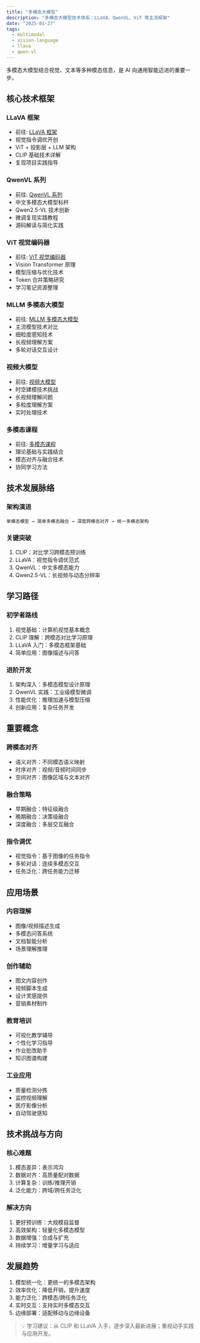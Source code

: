 ```yaml
---
title: "多模态大模型"
description: "多模态大模型技术体系：LLaVA、QwenVL、ViT 等主流框架"
date: "2025-01-27"
tags:
  - multimodal
  - vision-language
  - llava
  - qwen-vl
---
```


多模态大模型结合视觉、文本等多种模态信息，是 AI 向通用智能迈进的重要一步。

## 核心技术框架

### LLaVA 框架

- 前往: [LLaVA 框架](./llava/)
- 视觉指令调优开创
- ViT + 投影层 + LLM 架构
- CLIP 基础技术详解
- 复现项目实践指导

### QwenVL 系列

- 前往: [QwenVL 系列](./qwenvl/)
- 中文多模态大模型标杆
- Qwen2.5-VL 技术创新
- 微调复现实践教程
- 源码解读与简化实践

### ViT 视觉编码器

- 前往: [ViT 视觉编码器](./vit/)
- Vision Transformer 原理
- 模型压缩与优化技术
- Token 合并策略研究
- 学习笔记资源整理

### MLLM 多模态大模型

- 前往: [MLLM 多模态大模型](./mllm/)
- 主流模型技术对比
- 细粒度感知技术
- 长视频理解方案
- 多轮对话交互设计

### 视频大模型

- 前往: [视频大模型](./video-mm-todo/)
- 时空建模技术挑战
- 长视频理解问题
- 多粒度理解方案
- 实时处理技术

### 多模态课程

- 前往: [多模态课程](./courses/)
- 理论基础与实践结合
- 模态对齐与融合技术
- 协同学习方法

## 技术发展脉络

### 架构演进

```
单模态模型 → 简单多模态融合 → 深度跨模态对齐 → 统一多模态架构
```

### 关键突破

1. CLIP：对比学习跨模态预训练
2. LLaVA：视觉指令调优范式
3. QwenVL：中文多模态能力
4. Qwen2.5-VL：长视频与动态分辨率

## 学习路径

### 初学者路线

1. 视觉基础：计算机视觉基本概念
2. CLIP 理解：跨模态对比学习原理
3. LLaVA 入门：多模态框架基础
4. 简单应用：图像描述与问答

### 进阶开发

1. 架构深入：多模态模型设计原理
2. QwenVL 实践：工业级模型微调
3. 性能优化：推理加速与模型压缩
4. 创新应用：复杂任务开发

## 重要概念

### 跨模态对齐

- 语义对齐：不同模态语义映射
- 时序对齐：视频/音频时间同步
- 空间对齐：图像区域与文本对齐

### 融合策略

- 早期融合：特征级融合
- 晚期融合：决策级融合
- 深度融合：多层交互融合

### 指令调优

- 视觉指令：基于图像的任务指令
- 多轮对话：连续多模态交互
- 任务泛化：跨任务能力迁移

## 应用场景

### 内容理解

- 图像/视频描述生成
- 多模态问答系统
- 文档智能分析
- 场景理解推理

### 创作辅助

- 图文内容创作
- 视频脚本生成
- 设计灵感提供
- 营销素材制作

### 教育培训

- 可视化教学辅导
- 个性化学习指导
- 作业批改助手
- 知识图谱构建

### 工业应用

- 质量检测分拣
- 监控视频理解
- 医疗影像分析
- 自动驾驶感知

## 技术挑战与方向

### 核心难题

1. 模态差异：表示鸿沟
2. 数据对齐：高质量配对数据
3. 计算复杂：训练/推理开销
4. 泛化能力：跨域/跨任务泛化

### 解决方向

1. 更好预训练：大规模自监督
2. 高效架构：轻量化多模态模型
3. 数据增强：合成与扩充
4. 持续学习：增量学习与适应

## 发展趋势

1. 模型统一化：更统一的多模态架构
2. 效率优化：降低开销，提升速度
3. 能力泛化：跨模态/跨任务泛化
4. 实时交互：支持实时多模态交互
5. 边缘部署：适配移动与边缘设备

> 💡 学习建议：从 CLIP 和 LLaVA 入手，逐步深入最新进展；重视动手实践与应用开发。
